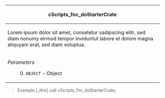 {|
! scope="row" colspan="2"| cScripts_fnc_doStarterCrate
|-
| scope="row" colspan="2"| Lorem ipsum dolor sit amet, consetetur sadipscing elitr, sed diam nonumy eirmod tempor inviduntut labore et dolore magna aliquyam erat, sed diam voluptua.
|-
|''Parameters''
: 0. <code>OBJECT</code> - Object
|''Returns''
* <code>BOOLEAN</code>
|}
<blockquote>Example
<poem>
[_this] call cScripts_fnc_doStarterCrate;
</poem></blockquote>